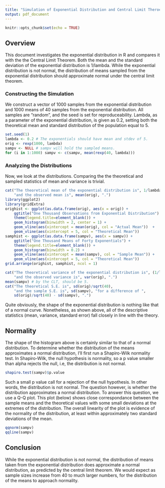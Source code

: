 ```yaml
---
title: "Simulation of Exponential Distribution and Central Limit Theroem"
output: pdf_document
---
```


```r
knitr::opts_chunk$set(echo = TRUE)
```

## Overview

This document investigates the exponential distribution in R and compares it with the the Central Limit Theorem. Both the mean and the standard deviation of the exponential distribution is 1/lambda. While the exponential distribution is not normal, the distribution of means sampled from the exponential distribution should approximate normal under the central limit theorem.

### Constructing the Simulation

We construct a vector of 1000 samples from the exponential distribution and 1000 means of 40 samples from the exponential distribution. All samples are "random", and the seed is set for reproduceability. Lambda, as a parameter of the exponential distribution, is given as 0.2, setting both the theoretical mean and standard distribution of the population equal to 5.

```r
set.seed(1)
lambda <- 0.2 # The exponentials should have mean and stdev of 5.
orig <- rexp(1000, lambda)
sampv <- NULL # sampv will hold the sampled means.
for (i in 1:1000) sampv <- c(sampv, mean(rexp(40, lambda)))
```

### Analyzing the Distributions

Now, we look at the distributions. Comparing the the theoretical and sampled statistics of mean and variance is trivial.
```r
cat("The theoretical mean of the exponential distribution is", 1/lambda,
    "and the observed mean is", mean(orig), ".")
library(ggplot2)
library(gridExtra)
orighist <- ggplot(as.data.frame(orig), aes(x = orig)) + 
    ggtitle("One Thousand Observations from Exponential Distribution") +
    theme(legend.title=element_blank()) +
    geom_histogram(binwidth = 2, center = 1) +
    geom_vline(aes(xintercept = mean(orig), col = "Actual Mean"))  +
    geom_vline(aes(xintercept = 5, col = "Theoretical Mean"))
samphist <- ggplot(as.data.frame(sampv), aes(x = sampv)) +
    ggtitle("One Thousand Means of Forty Exponentials") +
    theme(legend.title=element_blank()) +
    geom_histogram(binwidth = 0.2) +
    geom_vline(aes(xintercept = mean(sampv), col = "Sample Mean")) +
    geom_vline(aes(xintercept = 5, col = "Theoretical Mean"))
grid.arrange(orighist, samphist, ncol = 1)

cat("The theoretical variance of the exponential distribution is", (1/lambda)^2,
    "and the observed variance is", var(orig), ".")
mean(sampv) # by the CLT, should be 5.
cat("The theoretical S.E. is", sd(orig)/sqrt(40),
    "and the sample S.E. is", sd(sampv), "for a difference of ",
    sd(orig)/sqrt(40) - sd(sampv), ".")
```


Quite obviously, the shape of the exponential distribution is nothing like that of a normal curve. Nonetheless, as shown above, all of the descriptive statistics  (mean, variance, standard error) fall closely in line with the theory. 

## Normality

The shape of the histogram above is certainly similar to that of a normal distribution. To determine whether the distribution of the means approximates a normal distribution, I'll first run a Shapiro-Wilk normality test. In Shapiro-Wilk, the null hypothesis is normality, so a p value smaller than alpha rejects the null, i.e, the distribution is not normal. 

``` r
shapiro.test(sampv)$p.value
```

Such a small p value call for a rejection of the null hypothesis. In other words, the distribution is not normal. The question however, is whether the distribution approximates a normal distribution. To answer this question, we use a Q-Q plot. This plot (below) shows close correspondance between the sample means and the theoretical values with some small deviations at the extremes of the distribution. The overall linearity of the plot is evidence of the normality of the distribution, at least within approximately two standard deviations of the mean.

``` r
qqnorm(sampv)
qqline(sampv)
```

## Conclusion

While the exponential distribution is not normal, the distribution of means taken from the exponential distribution does approximate a normal distribution, as predicted by the central limit theorem. We would expect as sample sizes increase from 40 to much larger numbers, for the distribution of the means to approach normality.